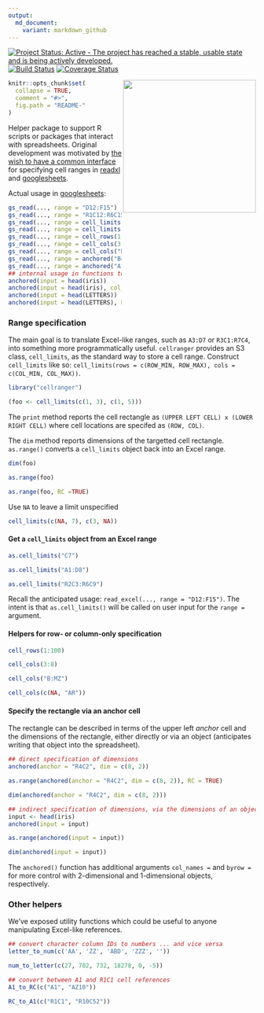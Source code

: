 ```yaml
---
output:
  md_document:
    variant: markdown_github
---
```


<!-- README.md is generated from README.Rmd. Please edit that file -->

[![Project Status: Active - The project has reached a stable, usable state and is being actively developed.](http://www.repostatus.org/badges/0.1.0/active.svg)](http://www.repostatus.org/#active)
 [![Build Status](https://travis-ci.org/jennybc/cellranger.svg?branch=master)](https://travis-ci.org/jennybc/cellranger) [![Coverage Status](https://coveralls.io/repos/jennybc/cellranger/badge.svg?branch=master)](https://coveralls.io/r/jennybc/cellranger?branch=master)

<img src="http://i.imgur.com/RJJy15I.jpg" width="270" align="right" />

```r
knitr::opts_chunk$set(
  collapse = TRUE,
  comment = "#>",
  fig.path = "README-"
)
```

Helper package to support R scripts or packages that interact with spreadsheets. Original development was motivated by [the wish to have a common interface](https://github.com/hadley/readxl/issues/8) for specifying cell ranges in [readxl](https://github.com/hadley/readxl) and [googlesheets](https://github.com/jennybc/googlesheets).

Actual usage in [googlesheets](https://github.com/jennybc/googlesheets):

```r
gs_read(..., range = "D12:F15")
gs_read(..., range = "R1C12:R6C15")
gs_read(..., range = cell_limits(c(1, 6), c(1, 15)))
gs_read(..., range = cell_limits(c(2, NA), c(1, NA)))
gs_read(..., range = cell_rows(1:100))
gs_read(..., range = cell_cols(3:8))
gs_read(..., range = cell_cols("B:MZ"))
gs_read(..., range = anchored("B4", dim = c(2, 10)))
gs_read(..., range = anchored("A1", dim = c(5, 6), col_names = TRUE))
## internal usage in functions that put data into a googlesheet
anchored(input = head(iris))
anchored(input = head(iris), col_names = FALSE)
anchored(input = head(LETTERS))
anchored(input = head(LETTERS), byrow = TRUE)
```

### Range specification

The main goal is to translate Excel-like ranges, such as `A3:D7` or `R3C1:R7C4`, into something more programmatically useful. `cellranger` provides an S3 class, `cell_limits`, as the standard way to store a cell range. Construct `cell_limits` like so: `cell_limits(rows = c(ROW_MIN, ROW_MAX), cols = c(COL_MIN, COL_MAX))`.

```r
library("cellranger")

(foo <- cell_limits(c(1, 3), c(1, 5)))
```

The `print` method reports the cell rectangle as `(UPPER LEFT CELL) x (LOWER RIGHT CELL)` where cell locations are specifed as `(ROW, COL)`.

The `dim` method reports dimensions of the targetted cell rectangle. `as.range()` converts a `cell_limits` object back into an Excel range.

```r
dim(foo)

as.range(foo)

as.range(foo, RC =TRUE)
```

Use `NA` to leave a limit unspecified
```r
cell_limits(c(NA, 7), c(3, NA))
```

#### Get a `cell_limits` object from an Excel range

```r
as.cell_limits("C7")

as.cell_limits("A1:D8")

as.cell_limits("R2C3:R6C9")

```

Recall the anticipated usage: `read_excel(..., range = "D12:F15")`. The intent is that `as.cell_limits()` will be called on user input for the `range =` argument.

#### Helpers for row- or column-only specification

```r
cell_rows(1:100)

cell_cols(3:8)

cell_cols("B:MZ")

cell_cols(c(NA, "AR"))
```

#### Specify the rectangle via an anchor cell

The rectangle can be described in terms of the upper left *anchor* cell and the dimensions of the rectangle, either directly or via an object (anticipates writing that object into the spreadsheet).

```r
## direct specification of dimensions
anchored(anchor = "R4C2", dim = c(8, 2))

as.range(anchored(anchor = "R4C2", dim = c(8, 2)), RC = TRUE)

dim(anchored(anchor = "R4C2", dim = c(8, 2)))

## indirect specification of dimensions, via the dimensions of an object
input <- head(iris)
anchored(input = input)

as.range(anchored(input = input))

dim(anchored(input = input))
```

The `anchored()` function has additional arguments `col_names =` and `byrow =` for more control with 2-dimensional and 1-dimensional objects, respectively.

### Other helpers

We've exposed utility functions which could be useful to anyone manipulating Excel-like references.

```r
## convert character column IDs to numbers ... and vice versa
letter_to_num(c('AA', 'ZZ', 'ABD', 'ZZZ', ''))

num_to_letter(c(27, 702, 732, 18278, 0, -5))

## convert between A1 and R1C1 cell references
A1_to_RC(c("A1", "AZ10"))

RC_to_A1(c("R1C1", "R10C52"))
```

